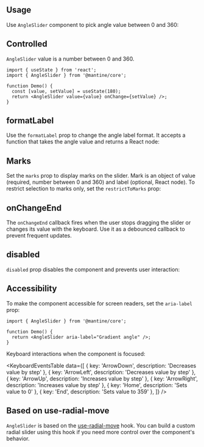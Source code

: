 

## Usage

Use `AngleSlider` component to pick angle value between 0 and 360:

<Demo data={AngleSliderDemos.usage} />

## Controlled

`AngleSlider` value is a number between 0 and 360.

```tsx
import { useState } from 'react';
import { AngleSlider } from '@mantine/core';

function Demo() {
  const [value, setValue] = useState(180);
  return <AngleSlider value={value} onChange={setValue} />;
}
```

## formatLabel

Use the `formatLabel` prop to change the angle label format.
It accepts a function that takes the angle value and returns a React node:

<Demo data={AngleSliderDemos.formatLabel} />

## Marks

Set the `marks` prop to display marks on the slider.
Mark is an object of value (required, number between 0 and 360) and label (optional, React node).
To restrict selection to marks only, set the `restrictToMarks` prop:

<Demo data={AngleSliderDemos.marks} />

## onChangeEnd

The `onChangeEnd` callback fires when the user stops dragging the slider or changes its value with the keyboard.
Use it as a debounced callback to prevent frequent updates.

<Demo data={AngleSliderDemos.onChangeEnd} />

## disabled

`disabled` prop disables the component and prevents user interaction:

<Demo data={AngleSliderDemos.disabled} />

## Accessibility

To make the component accessible for screen readers, set the `aria-label` prop:

```tsx
import { AngleSlider } from '@mantine/core';

function Demo() {
  return <AngleSlider aria-label="Gradient angle" />;
}
```

Keyboard interactions when the component is focused:

<KeyboardEventsTable
  data={[
    { key: 'ArrowDown', description: 'Decreases value by step' },
    { key: 'ArrowLeft', description: 'Decreases value by step' },
    { key: 'ArrowUp', description: 'Increases value by step' },
    { key: 'ArrowRight', description: 'Increases value by step' },
    { key: 'Home', description: 'Sets value to 0' },
    { key: 'End', description: 'Sets value to 359' },
  ]}
/>

## Based on use-radial-move

`AngleSlider` is based on the [use-radial-move](/hooks/use-radial-move) hook.
You can build a custom radial slider using this hook if you need more control over the component's behavior.

<Demo data={HooksDemos.useRadialMoveUsage} />
